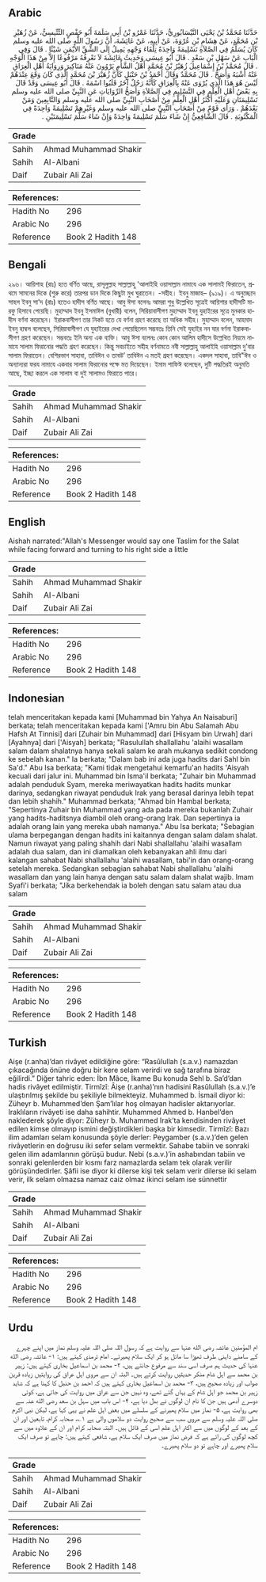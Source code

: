 ## Arabic


<div dir="rtl" lang="ar" style={{fontSize:'larger',backgroundColor:'#f8f9fa',padding:20}}>
حَدَّثَنَا مُحَمَّدُ بْنُ يَحْيَى النَّيْسَابُورِيُّ، حَدَّثَنَا عَمْرُو بْنُ أَبِي سَلَمَةَ أَبُو حَفْصٍ التِّنِّيسِيُّ، عَنْ زُهَيْرِ بْنِ مُحَمَّدٍ، عَنْ هِشَامِ بْنِ عُرْوَةَ، عَنْ أَبِيهِ، عَنْ عَائِشَةَ، أَنَّ رَسُولَ اللَّهِ صلى الله عليه وسلم كَانَ يُسَلِّمُ فِي الصَّلاَةِ تَسْلِيمَةً وَاحِدَةً تِلْقَاءَ وَجْهِهِ يَمِيلُ إِلَى الشِّقِّ الأَيْمَنِ شَيْئًا ‏.‏ قَالَ وَفِي الْبَابِ عَنْ سَهْلِ بْنِ سَعْدٍ ‏.‏ قَالَ أَبُو عِيسَى وَحَدِيثُ عَائِشَةَ لاَ نَعْرِفُهُ مَرْفُوعًا إِلاَّ مِنْ هَذَا الْوَجْهِ ‏.‏ قَالَ مُحَمَّدُ بْنُ إِسْمَاعِيلَ زُهَيْرُ بْنُ مُحَمَّدٍ أَهْلُ الشَّأْمِ يَرْوُونَ عَنْهُ مَنَاكِيرَ وَرِوَايَةُ أَهْلِ الْعِرَاقِ عَنْهُ أَشْبَهُ وَأَصَحُّ ‏.‏ قَالَ مُحَمَّدٌ وَقَالَ أَحْمَدُ بْنُ حَنْبَلٍ كَأَنَّ زُهَيْرَ بْنَ مُحَمَّدٍ الَّذِي كَانَ وَقَعَ عِنْدَهُمْ لَيْسَ هُوَ هَذَا الَّذِي يُرْوَى عَنْهُ بِالْعِرَاقِ كَأَنَّهُ رَجُلٌ آخَرُ قَلَبُوا اسْمَهُ ‏.‏ قَالَ أَبُو عِيسَى وَقَدْ قَالَ بِهِ بَعْضُ أَهْلِ الْعِلْمِ فِي التَّسْلِيمِ فِي الصَّلاَةِ وَأَصَحُّ الرِّوَايَاتِ عَنِ النَّبِيِّ صلى الله عليه وسلم تَسْلِيمَتَانِ وَعَلَيْهِ أَكْثَرُ أَهْلِ الْعِلْمِ مِنْ أَصْحَابِ النَّبِيِّ صلى الله عليه وسلم وَالتَّابِعِينَ وَمَنْ بَعْدَهُمْ ‏.‏ وَرَأَى قَوْمٌ مِنْ أَصْحَابِ النَّبِيِّ صلى الله عليه وسلم وَغَيْرِهِمْ تَسْلِيمَةً وَاحِدَةً فِي الْمَكْتُوبَةِ ‏.‏ قَالَ الشَّافِعِيُّ إِنْ شَاءَ سَلَّمَ تَسْلِيمَةً وَاحِدَةً وَإِنْ شَاءَ سَلَّمَ تَسْلِيمَتَيْنِ ‏.‏
</div>
<div style={{backgroundColor:'#f8f9fa',padding:20, marginBottom: 10}}><table> <thead> <tr> <th>Grade</th> <th></th> </tr> </thead> <tbody> <tr><td>Sahih</td><td>Ahmad Muhammad Shakir</td></tr><tr><td>Sahih</td><td>Al-Albani</td></tr><tr><td>Daif</td><td>Zubair Ali Zai</td></tr></tbody></table><table> <thead> <tr> <th>References:</th> <th></th> </tr> </thead> <tbody><tr><td>Hadith No</td><td>296</td></tr><tr><td>Arabic No</td><td>296</td></tr><tr><td>Reference</td><td>Book 2 Hadith 148</td></tr></tbody></table></div>

## Bengali


<div dir="ltr" lang="bn" style={{fontSize:'larger',backgroundColor:'#f8f9fa',padding:20}}>
২৯৬। আয়িশাহ (রাঃ) হতে বর্ণিত আছে, রাসূলুল্লাহ সাল্লাল্লাহু 'আলাইহি ওয়াসাল্লাম নামাযে এক সালামই ফিরাতেন, প্রথমে সামনের দিকে (শুরু করে) তারপর ডান দিকে কিছুটা মুখ ঘুরাতেন। -সহীহ। ইবনু মাজাহ– (৯১৯)। এ অনুচ্ছেদে সাহল ইবনু সা'দ (রাঃ) হতেও হাদীস বর্ণিত আছে। আবু ঈসা বলেনঃ আমরা শুধু উল্লেখিত সূত্রেই আয়িশার হাদীসটি মারফু হিসাবে পেয়েছি। মুহাম্মাদ ইবনু ইসমাঈল (বুখারী) বলেন, সিরিয়াবাসীগণ মুহাম্মাদ ইবনু যুহাইরের সূত্রে মুনকার হাদীস বর্ণনা করেছেন। ইরাকবাসীগণ তার নিকট হতে যে বর্ণনা গ্রহণ করেছে তা অধিক সহীহ। মুহাম্মাদ বলেন, আহমাদ ইবনু হাম্বল বলেছেন, সিরিয়াবাসীগণ যে যুহাইরের দেখা পেয়েছিলেন সম্ভবতঃ তিনি সেই যুহাইর নন যার বর্ণনা ইরাকবাসীগণ গ্রহণ করেছেন। সম্ভবতঃ ইনি অন্য এক ব্যক্তি। আবু ঈসা বলেনঃ কোন কোন আলিম হাদীসে উল্লেখিত নিয়মে নামাযে সালাম ফিরানোর পদ্ধতি গ্রহণ করেছেন। কিন্তু সবচাইতে সহীহ বর্ণনামতে নবী সাল্লাল্লাহু আলাইহি ওয়াসাল্লাম দু’বার সালাম ফিরাতেন। বেশিরভাগ সাহাবা, তাবিঈন ও তাবউ’ তাবিঈন এ মতই গ্রহণ করেছেন। একদল সাহাবা, তাবি"ঈন ও অন্যান্যরা ফরয নামাযে একবার সালাম ফিরানোর পক্ষে মত দিয়েছেন। ইমাম শাফিঈ বলেছেন, দুটি পদ্ধতিরই অনুমতি আছে, ইচ্ছা করলে এক সালাম বা দুই সালামও ফিরাতে পারে।
</div>
<div style={{backgroundColor:'#f8f9fa',padding:20, marginBottom: 10}}><table> <thead> <tr> <th>Grade</th> <th></th> </tr> </thead> <tbody> <tr><td>Sahih</td><td>Ahmad Muhammad Shakir</td></tr><tr><td>Sahih</td><td>Al-Albani</td></tr><tr><td>Daif</td><td>Zubair Ali Zai</td></tr></tbody></table><table> <thead> <tr> <th>References:</th> <th></th> </tr> </thead> <tbody><tr><td>Hadith No</td><td>296</td></tr><tr><td>Arabic No</td><td>296</td></tr><tr><td>Reference</td><td>Book 2 Hadith 148</td></tr></tbody></table></div>

## English


<div dir="ltr" lang="en" style={{fontSize:'larger',backgroundColor:'#f8f9fa',padding:20}}>
Aishah narrated:"Allah's Messenger would say one Taslim for the Salat while facing forward and turning to his right side a little
</div>
<div style={{backgroundColor:'#f8f9fa',padding:20, marginBottom: 10}}><table> <thead> <tr> <th>Grade</th> <th></th> </tr> </thead> <tbody> <tr><td>Sahih</td><td>Ahmad Muhammad Shakir</td></tr><tr><td>Sahih</td><td>Al-Albani</td></tr><tr><td>Daif</td><td>Zubair Ali Zai</td></tr></tbody></table><table> <thead> <tr> <th>References:</th> <th></th> </tr> </thead> <tbody><tr><td>Hadith No</td><td>296</td></tr><tr><td>Arabic No</td><td>296</td></tr><tr><td>Reference</td><td>Book 2 Hadith 148</td></tr></tbody></table></div>

## Indonesian


<div dir="ltr" lang="id" style={{fontSize:'larger',backgroundColor:'#f8f9fa',padding:20}}>
telah menceritakan kepada kami [Muhammad bin Yahya An Naisaburi] berkata; telah menceritakan kepada kami ['Amru bin Abu Salamah Abu Hafsh At Tinnisi] dari [Zuhair bin Muhammad] dari [Hisyam bin Urwah] dari [Ayahnya] dari ['Aisyah] berkata; "Rasulullah shallallahu 'alaihi wasallam salam dalam shalatnya hanya sekali salam ke arah mukanya sedikit condong ke sebelah kanan." Ia berkata; "Dalam bab ini ada juga hadits dari Sahl bin Sa'd." Abu Isa berkata; "Kami tidak mengetahui kemarfu'an hadits 'Aisyah kecuali dari jalur ini. Muhammad bin Isma'il berkata; "Zuhair bin Muhammad adalah penduduk Syam, mereka meriwayatkan hadits hadits munkar darinya, sedangkan riwayat penduduk Irak yang berasal darinya lebih tepat dan lebih shahih." Muhammad berkata; "Ahmad bin Hambal berkata; "Sepertinya Zuhair bin Muhammad yang ada pada mereka bukanlah Zuhair yang hadits-haditsnya diambil oleh orang-orang Irak. Dan sepertinya ia adalah orang lain yang mereka ubah namanya." Abu Isa berkata; "Sebagian ulama berpegangan dengan hadits ini kaitannya dengan salam dalam shalat. Namun riwayat yang paling shahih dari Nabi shallallahu 'alaihi wasallam adalah dua salam, dan ini diamalkan oleh kebanyakan ahli ilmu dari kalangan sahabat Nabi shallallahu 'alaihi wasallam, tabi'in dan orang-orang setelah mereka. Sedangkan sebagian sahabat Nabi shallallahu 'alaihi wasallam dan yang lain hanya dengan satu salam dalam shalat wajib. Imam Syafi'i berkata; "Jika berkehendak ia boleh dengan satu salam atau dua salam
</div>
<div style={{backgroundColor:'#f8f9fa',padding:20, marginBottom: 10}}><table> <thead> <tr> <th>Grade</th> <th></th> </tr> </thead> <tbody> <tr><td>Sahih</td><td>Ahmad Muhammad Shakir</td></tr><tr><td>Sahih</td><td>Al-Albani</td></tr><tr><td>Daif</td><td>Zubair Ali Zai</td></tr></tbody></table><table> <thead> <tr> <th>References:</th> <th></th> </tr> </thead> <tbody><tr><td>Hadith No</td><td>296</td></tr><tr><td>Arabic No</td><td>296</td></tr><tr><td>Reference</td><td>Book 2 Hadith 148</td></tr></tbody></table></div>

## Turkish


<div dir="ltr" lang="tr" style={{fontSize:'larger',backgroundColor:'#f8f9fa',padding:20}}>
Aişe (r.anha)’dan rivâyet edildiğine göre: “Rasûlullah (s.a.v.) namazdan çıkacağında önüne doğru bir kere selam verirdi ve sağ tarafına biraz eğilirdi.” Diğer tahric eden: İbn Mâce, İkame Bu konuda Sehl b. Sa’d’dan hadis rivâyet edilmiştir. Tirmîzî: Âişe (r.anha)’nın hadisini Rasûlullah (s.a.v.)’e ulaştırılmış şekilde bu şekiliyle bilmekteyiz. Muhammed b. İsmail diyor ki: Züheyr b. Muhammed’den Şam’lılar hoş olmayan hadisler aktarıyorlar. Iraklıların rivâyeti ise daha sahihtir. Muhammed Ahmed b. Hanbel’den naklederek şöyle diyor: Züheyr b. Muhammed Irak’ta kendisinden rivâyet edilen kimse olmayıp ismini değiştirdikleri başka bir kimsedir. Tirmîzî: Bazı ilim adamları selam konusunda şöyle derler: Peygamber (s.a.v.)’den gelen rivâyetlerin en doğrusu iki sefer selam vermektir. Sahabe tabiin ve sonraki gelen ilim adamlarının görüşü budur. Nebi (s.a.v.)’in ashabından tabiin ve sonraki gelenlerden bir kısmı farz namazlarda selam tek olarak verilir görüşündedirler. Şâfii ise diyor ki dilerse kişi tek selam verir dilerse iki selam verir, ilk selam olmazsa namaz caiz olmaz ikinci selam ise sünnettir
</div>
<div style={{backgroundColor:'#f8f9fa',padding:20, marginBottom: 10}}><table> <thead> <tr> <th>Grade</th> <th></th> </tr> </thead> <tbody> <tr><td>Sahih</td><td>Ahmad Muhammad Shakir</td></tr><tr><td>Sahih</td><td>Al-Albani</td></tr><tr><td>Daif</td><td>Zubair Ali Zai</td></tr></tbody></table><table> <thead> <tr> <th>References:</th> <th></th> </tr> </thead> <tbody><tr><td>Hadith No</td><td>296</td></tr><tr><td>Arabic No</td><td>296</td></tr><tr><td>Reference</td><td>Book 2 Hadith 148</td></tr></tbody></table></div>

## Urdu


<div dir="rtl" lang="ur" style={{fontSize:'larger',backgroundColor:'#f8f9fa',padding:20}}>
ام المؤمنین عائشہ رضی الله عنہا سے روایت ہے کہ رسول اللہ صلی اللہ علیہ وسلم نماز میں اپنے چہرے کے سامنے داہنی طرف تھوڑا سا مائل ہو کر ایک سلام پھیرتے۔ امام ترمذی کہتے ہیں: ۱- عائشہ رضی الله عنہا کی حدیث ہم صرف اسی سند سے مرفوع جانتے ہیں، ۲- محمد بن اسماعیل بخاری کہتے ہیں: زہیر بن محمد سے اہل شام منکر حدیثیں روایت کرتے ہیں۔ البتہ ان سے مروی اہل عراق کی روایتیں زیادہ قرین صواب اور زیادہ صحیح ہیں، ۳- محمد بن اسماعیل بخاری کہتے ہیں کہ احمد بن حنبل کا کہنا ہے کہ شاید زہیر بن محمد جو اہل شام کے یہاں گئے تھے، وہ نہیں جن سے عراق میں روایت کی جاتی ہے، کوئی دوسرے آدمی ہیں جن کا نام ان لوگوں نے بدل دیا ہے، ۴- اس باب میں سہل بن سعد رضی الله عنہ سے بھی روایت ہے، ۵- نماز میں سلام پھیرنے کے سلسلے میں بعض اہل علم نے یہی کہا ہے، لیکن نبی اکرم صلی اللہ علیہ وسلم سے مروی سب سے صحیح روایت دو سلاموں والی ہے ۱؎، صحابہ کرام، تابعین اور ان کے بعد کے لوگوں میں سے اکثر اہل علم اسی کے قائل ہیں۔ البتہ صحابہ کرام اور ان کے علاوہ میں سے کچھ لوگوں کی رائے ہے کہ فرض نماز میں صرف ایک سلام ہے، شافعی کہتے ہیں: چاہے تو صرف ایک سلام پھیرے اور چاہے تو دو سلام پھیرے۔
</div>
<div style={{backgroundColor:'#f8f9fa',padding:20, marginBottom: 10}}><table> <thead> <tr> <th>Grade</th> <th></th> </tr> </thead> <tbody> <tr><td>Sahih</td><td>Ahmad Muhammad Shakir</td></tr><tr><td>Sahih</td><td>Al-Albani</td></tr><tr><td>Daif</td><td>Zubair Ali Zai</td></tr></tbody></table><table> <thead> <tr> <th>References:</th> <th></th> </tr> </thead> <tbody><tr><td>Hadith No</td><td>296</td></tr><tr><td>Arabic No</td><td>296</td></tr><tr><td>Reference</td><td>Book 2 Hadith 148</td></tr></tbody></table></div>